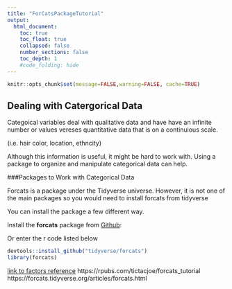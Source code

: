 ```yaml
---
title: "ForCatsPackageTutorial"
output:
  html_document:
    toc: true
    toc_float: true
    collapsed: false
    number_sections: false
    toc_depth: 1
    #code_folding: hide
---
```


```r
knitr::opts_chunk$set(message=FALSE,warning=FALSE, cache=TRUE)
```


## Dealing with Catergorical Data

Categoical variables deal with qualitative data and have have an infinite number or values vereses quantitative data that is on a continuious scale. 

(i.e. hair color, location, ethncity)

Although this information is useful, it might be hard to work with. Using a package to organize and manipulate categorical data can help.

###Packages to Work with Categorical Data

Forcats is a package under the Tidyverse universe. However, it is not one of the main packages so you would need to install forcats from tidyverse

You can install the package a few different way. 

Install the **forcats** package from [Github](https://github.com/tidyverse/forcats):

Or enter the r code listed below 

```r
devtools::install_github("tidyverse/forcats")
library(forcats)
```

[link to factors reference](https://r4ds.had.co.nz/factors.html)
https://rpubs.com/tictacjoe/forcats_tutorial
https://forcats.tidyverse.org/articles/forcats.html
